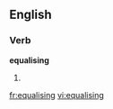 
==English==

===Verb===
'''equalising'''

# {{present participle of|[[equalise]]}}

[[fr:equalising]]
[[vi:equalising]]